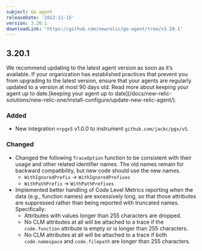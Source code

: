 ```yaml
---
subject: Go agent
releaseDate: '2022-11-15'
version: 3.20.1
downloadLink: 'https://github.com/newrelic/go-agent/tree/v3.20.1'
---
```

## 3.20.1

<Callout variant="important">
We recommend updating to the latest agent version as soon as it’s available. If your organization has established practices that prevent you from upgrading to the latest version, ensure that your agents are regularly updated to a version at most 90 days old. Read more about keeping your agent up to date.[keeping your agent up to date](/docs/new-relic-solutions/new-relic-one/install-configure/update-new-relic-agent/).
</Callout>

### Added
* New integration `nrpgx5` v1.0.0 to instrument `github.com/jackc/pgx/v5`. 

### Changed

* Changed the following `TraceOption` function to be consistent with their usage and other related identifier names. The old names remain for backward compatibility, but new code should use the new names. 
   * `WithIgnoredPrefix` -> `WithIgnoredPrefixes`
   * `WithPathPrefix` -> `WithPathPrefixes`
* Implemented better handling of Code Level Metrics reporting when the data (e.g., function names) are excessively long, so that those attributes are suppressed rather than being reported with truncated names. Specifically:
   * Attributes with values longer than 255 characters are dropped.
   * No CLM attributes at all will be attached to a trace if the `code.function` attribute is empty or is longer than 255 characters.
   * No CLM attributes at all will be attached to a trace if both `code.namespace` and `code.filepath` are longer than 255 characters.


